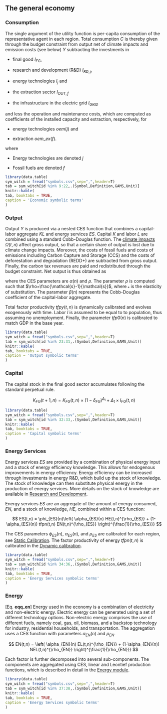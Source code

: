 ## The general economy 

### Consumption

The single argument of the utility function is per-capita consumption of the representative agent in each region. Total consumption  $C$ is thereby given through the budget constraint from output net of climate impacts and emission costs (see below) $Y$ subtracting the investments in

*  final good $I_{FG}$,

*  research and development (R&D) $I_{RD,j}$,

*  energy technologies $I_j$ and 

*  the extraction sector $I_{OUT,f}$

*  the infrastructure in the electric grid $I_{GRID}$

and less the operation and maintenance costs, which are computed as coefficients of the installed capacity and extraction, respectively, for

*  energy technologies $oem(j)$ and 

*  extraction $oem\_ex(f)$.

\begin{align*}
    C(t,n) = & Y(t,n) \\
             & - I_{FG}(t,n) \\
             & - \sum_j\left( I_{RD,j}(t,n) + I_j(t,n) + (oem_j(t,n)*K_j(t,n)) \right) \\
             & - \sum_f \left( I_{OUT,f}(t,n) +  (oem\_ex_f*Q_{OUT,f}(t,n)) \right) \\
             & - I_{GRID}(t,n) \\
             & - I(PRADA,t,n) - I(SCAP,t,n) - I(RADA,t,n) \\
\end{align*}

where

*  Energy technologies are denoted $j$

*  Fossil fuels are denoted $f$

```r
library(data.table)
sym_witch = fread("symbols.csv",sep=",",header=T)
tab = sym_witch[id %in% 9:22,.(Symbol,Definition,GAMS,Unit)]
knitr::kable(
tab, booktabs = TRUE,
caption = 'Economic symbolic terms'
)
```

### Output

Output $Y$ is produced via a nested CES function that combines a capital-labor
aggregate $KL$ and energy services $ES$.
Capital $K$ and labor $L$ are combined using a standard Cobb-Douglas function.
The [climate impacts](mod_damage) $\Omega(t,n)$ affect gross output, so that a certain share of output is lost due to climate change impacts.
Moreover, the costs of fossil fuels and costs of emissions including Carbon Capture and Storage (CCS) and the costs of deforestation and degradation (REDD+) are subtracted from gross output.
Finally, the carbon tax revenues are paid and redistributed through the budget constraint.
Net output is thus obtained as 

\begin{align*}
    Y(t,n) = & \frac{  tfp0(n)
                      \left( \alpha(n)
                        \left( tfpy(t,n) K_{FG}(t,n)^{\beta(n)}l(t,n)^{(1-\beta(n))}
                        \right)^{\rho} + 
                        (1-\alpha(n)) ES^{\rho}(t,n)
                      \right)^{\frac{1}{\rho}}
                    }{\Omega(t,n)} \\
              &-  \sum_f C_f(t,n)\\
              &- \sum_j C_j(t,n)\\
              &- \sum_e C_e(t,n)\\
              &- \sum_{ghg} C_{ghg}(t,n),
\end{align*}

where the CES parameters are $\alpha(n)$ and
$\rho$. The parameter $\rho$ is computed
such that $\rho=\frac{\mathcal{s}-1}{\mathcal{s}}$,
where $\mathcal{s}$ is the elasticity of substitution.
The parameter $\beta(n)$ represents the Cobb-Douglas coefficient of the capital-labor aggregate.

Total factor productivity $tfpy(t,n)$ is dynamically calibrated and evolves exogenously with time.
Labor $l$ is assumed to be equal to to population, thus assuming no unemployment.
Finally, the parameter $tfp0(n)$ is calibrated to match GDP in the base year.

```r
library(data.table)
sym_witch = fread("symbols.csv",sep=",",header=T)
tab = sym_witch[id %in% 23:31,.(Symbol,Definition,GAMS,Unit)]
knitr::kable(
tab, booktabs = TRUE,
caption = 'Output symbolic terms'
)
```

### Capital

The capital stock in the final good sector accumulates following the standard perpetual rule.

$$
    K_{FG}(t+1,n) = K_{FG}(t,n)\times(1-\delta_{FG})^{\Delta_{\text{t}}} +
                 \Delta_{\text{t}}\times I_{FG}(t,n)
$$


```r
library(data.table)
sym_witch = fread("symbols.csv",sep=",",header=T)
tab = sym_witch[id %in% 32:33,.(Symbol,Definition,GAMS,Unit)]
knitr::kable(
tab, booktabs = TRUE,
caption = 'Capital symbolic terms'
)
```

### Energy Services

Energy services $ES$ are provided by a combination of physical energy input
and a stock of energy efficiency knowledge.
This allows for endogenous improvements in energy efficiency.
Energy efficiency can be increased through investments in energy R&D,
which build up the stock of knowledge. The stock of
knowledge can then substitute physical energy
in the production of energy services.
More details on the stock of knowledge are
available in [Research and Development](mod_knowledge).

Energy services $ES$ are an aggregate of the amount of energy consumed, $EN$, and a stock of
knowledge, $HE$, combined within a CES function:

$$
    ES(t,n) = \phi_{ES}(n)\left(
                       \alpha_{ES}(n) HE(t,n)^{\rho_{ES}} +
                       (1-\alpha_{ES}(n)) tfpn(t,n) EN(t,n)^{\rho_{ES}}
                       \right)^{\frac{1}{\rho_{ES}}}
$$

The CES parameters $\phi_{ES}(n)$, $\alpha_{ES}(n)$, and $\rho_{ES}$ are calibrated for each region, see [Static Calibration](static_calibration). The factor productivity of energy $tfpn(t,n)$ is calibrated in the [Dynamic calibration](mod_dynamic_calibration).


```r
library(data.table)
sym_witch = fread("symbols.csv",sep=",",header=T)
tab = sym_witch[id %in% 34:36,.(Symbol,Definition,GAMS,Unit)]
knitr::kable(
tab, booktabs = TRUE,
caption = 'Energy Services symbolic terms'
)
```

### Energy

[Eq. **eqq_en**]
Energy used in the economy is a combination of electricity and non-electric energy.
Electric energy can be generated using a set of different technology options. Non-electric energy comprises the use of different fuels, namely coal, gas, oil, biomass, and a backstop technology for industry, residential households, and transportation. The aggregation uses a CES function with parameters $\alpha_{EN}(n)$ and $\rho_{EN}$.

$$
    EN(t,n) =   \left(
                       \alpha_{EN}(n) EL(t,n)^{\rho_{EN}} +
                       (1-\alpha_{EN}(n)) NEL(t,n)^{\rho_{EN}}
                \right)^{\frac{1}{\rho_{EN}}}
$$

Each factor is further decomposed into several sub-components. The components are aggregated using CES, linear and Leontief production functions, which is described in detail in the [Energy module](mod_energy).

```r
library(data.table)
sym_witch = fread("symbols.csv",sep=",",header=T)
tab = sym_witch[id %in% 37:38,.(Symbol,Definition,GAMS,Unit)]
knitr::kable(
tab, booktabs = TRUE,
caption = 'Energy Services symbolic terms'
)
```

